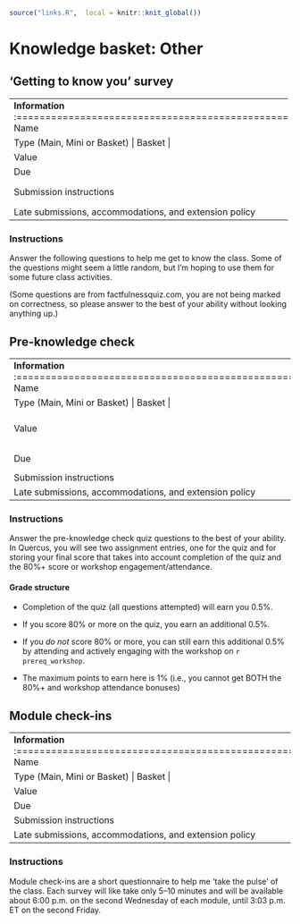 ```r
source("links.R",  local = knitr::knit_global())
```

# Knowledge basket: Other

## 'Getting to know you' survey

+--------------------------------------------------------+----------------------------------------------------+
| **Information**                                        | **Note**                                           |
+:=======================================================+:===================================================+
| Name                                                   | 'Getting to know you' survey                       |
+--------------------------------------------------------+----------------------------------------------------+
| Type (Main, Mini or Basket)                              | Basket                                             |
+--------------------------------------------------------+----------------------------------------------------+
| Value                                                  | 0.1%                                               |
+--------------------------------------------------------+----------------------------------------------------+
| Due                                                    | `r know_survey`                                    |
+--------------------------------------------------------+----------------------------------------------------+
| Submission instructions                                | Submission: [Via Quercus survey](`r know_survey_link`)                |
|                                                        |                                                    |
|                                                        | Untimed survey, marked for completion              |
+--------------------------------------------------------+----------------------------------------------------+
| Late submissions, accommodations, and extension policy | No late submissions, accommodations, or extensions. |
+--------------------------------------------------------+----------------------------------------------------+

### Instructions

Answer the following questions to help me get to know the class. Some of the questions might seem a little random, but I'm hoping to use them for some future class activities.

(Some questions are from factfulnessquiz.com, you are not being marked on correctness, so please answer to the best of your ability without looking anything up.)

## Pre-knowledge check

+--------------------------------------------------------+----------------------------------------------------+
| **Information**                                        | **Note**                                           |
+:=======================================================+:===================================================+
| Name                                                   | Pre-knowledge check                                                                                          |
+--------------------------------------------------------+-----------------------------------------------------------------------------------------------------------------------+
| Type (Main, Mini or Basket)                              | Basket                                                                                                                |
+--------------------------------------------------------+-----------------------------------------------------------------------------------------------------------------------+
| Value                                                  | 0.5% for completion + 0.5% for a score of 80%+ OR active attendance at the prerequisite knowledge workshop 2022-02-02 |
+--------------------------------------------------------+-----------------------------------------------------------------------------------------------------------------------+
| Due                                                    | `r prereq_quiz` <br> (Workshop: `r prereq_workshop`)                                                                                             |
+--------------------------------------------------------+-----------------------------------------------------------------------------------------------------------------------+
| Submission instructions                                | Submission: [Via Quercus survey](`r prereq_quiz_link`)                                                                                           |
|                                                        |                                                                                                                       |
|                                                        | 60 minutes, 1 attempt, no pausing                                                                                                 |
+--------------------------------------------------------+-----------------------------------------------------------------------------------------------------------------------+
| Late submissions, accommodations, and extension policy | No late submissions, accommodations, or extensions.                                                                    |
+--------------------------------------------------------+-----------------------------------------------------------------------------------------------------------------------+

### Instructions

Answer the pre-knowledge check quiz questions to the best of your ability. In Quercus, you will see two assignment entries, one for the quiz and for storing your final score that takes into account completion of the quiz and the 80%+ score or workshop engagement/attendance.

#### Grade structure

- Completion of the quiz (all questions attempted) will earn you 0.5%.

- If you score 80% or more on the quiz, you earn an additional 0.5%.

- If you _do not_ score 80% or more, you can still earn this additional 0.5% by attending and actively engaging with the workshop on `r prereq_workshop`. 

- The maximum points to earn here is 1% (i.e., you cannot get BOTH the 80%+ and workshop attendance bonuses)

## Module check-ins

+--------------------------------------------------------+----------------------------------------------------+
| **Information**                                        | **Note**                                           |
+:=======================================================+:===================================================+
| Name                                                   | Module check-in 1--5                                                                                         |
+--------------------------------------------------------+-----------------------------------------------------------------------------------------------------------------------+
| Type (Main, Mini or Basket)                              | Basket                                                                                                                |
+--------------------------------------------------------+-----------------------------------------------------------------------------------------------------------------------+
| Value                                                  | 0.1% for completion |
+--------------------------------------------------------+-----------------------------------------------------------------------------------------------------------------------+
| Due                                                    | Second Fridays of Modules at 3:03 p.m.                                                                                            |
+--------------------------------------------------------+-----------------------------------------------------------------------------------------------------------------------+
| Submission instructions                                | Submission: [Via Quercus surveys](`r assignments_link`)                                                                                    |
|                                                        |                                                                                                                       |
|                                                        | Untimed, unlimited attempts                                                                                                 |
+--------------------------------------------------------+-----------------------------------------------------------------------------------------------------------------------+
| Late submissions, accommodations, and extension policy | No late submissions, accommodations, or extensions.                                                                    |
+--------------------------------------------------------+-----------------------------------------------------------------------------------------------------------------------+

### Instructions

Module check-ins are a short questionnaire to help me 'take the pulse' of the class. Each survey will like take only 5--10 minutes and will be available about 6:00 p.m. on the second Wednesday of each module, until 3:03 p.m. ET on the second Friday.
